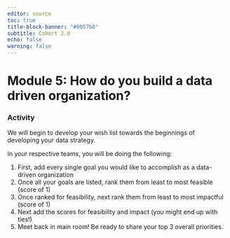 ```yaml
---
editor: source
toc: true
title-block-banner: "#0057b8"
subtitle: Cohort 2.0
echo: false
warning: false
---
```


# Module 5: How do you build a data driven organization?

### Activity

We will begin to develop your wish list towards the beginnings of developing your data strategy.

In your respective teams, you will be doing the following:

1. First, add every single goal you would like to accomplish as a data-driven organization ​
2. Once all your goals are listed, rank them from least to most feasible (score of 1) ​
3. Once ranked for feasibility, next rank them from least to most impactful (score of 1) ​
4. Next add the scores for feasibility and impact (you might end up with ties!) ​
5. Meet back in main room! Be ready to share your top 3 overall priorities.
